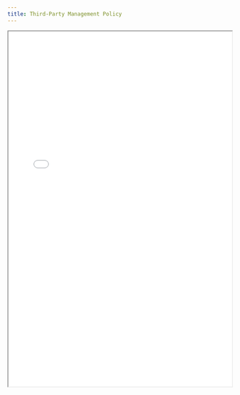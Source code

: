```yaml
---
title: Third-Party Management Policy
---
```


<iframe
  src="/files/compliance/policies/third-party-management-policy-bsi_EN.pdf"
  width="100%"
  height="800px"
  style={{ border: '1px solid #ccc', borderRadius: '8px' }}
  title="Third-Party Management Policy"
/>